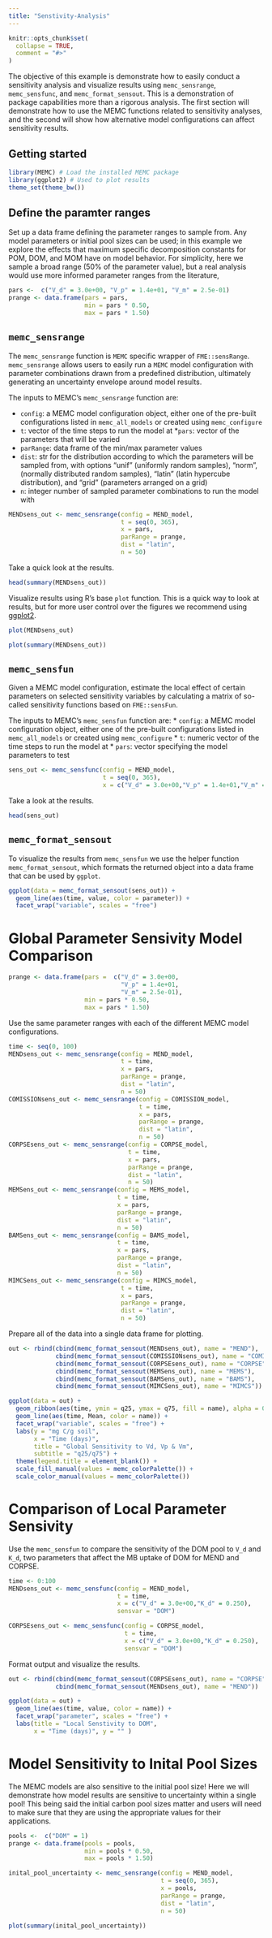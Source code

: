 ```yaml
---
title: "Senstivity-Analysis"
---
```


```r
knitr::opts_chunk$set(
  collapse = TRUE,
  comment = "#>"
)
```

The objective of this example is demonstrate how to easily conduct a
sensitivity analysis and visualize results using `memc_sensrange`,
`memc_sensfunc`, and `memc_format_sensout`. This is a demonstration of
package capabilities more than a rigorous analysis. The first section
will demonstrate how to use the MEMC functions related to sensitivity
analyses, and the second will show how alternative model configurations
can affect sensitivity results.

## Getting started

```r
library(MEMC) # Load the installed MEMC package
library(ggplot2) # Used to plot results
theme_set(theme_bw())
```

## Define the paramter ranges

Set up a data frame defining the parameter ranges to sample from. Any
model parameters or initial pool sizes can be used; in this example we
explore the effects that maximum specific decomposition constants for
POM, DOM, and MOM have on model behavior. For simplicity, here we sample
a broad range (50% of the parameter value), but a real analysis would
use more informed parameter ranges from the literature,  

```r
pars <-  c("V_d" = 3.0e+00, "V_p" = 1.4e+01, "V_m" = 2.5e-01)
prange <- data.frame(pars = pars, 
                     min = pars * 0.50, 
                     max = pars * 1.50)
```

## `memc_sensrange`

The `memc_sensrange` function is `MEMC` specific wrapper of
`FME::sensRange`. `memc_sensrange` allows users to easily run a `MEMC`
model configuration with parameter combinations drawn from a predefined
distribution, ultimately generating an uncertainty envelope around model
results.

The inputs to MEMC's `memc_sensrange` function are: 

* `config`: a MEMC model configuration object, either one of the
pre-built configurations listed in `memc_all_models` or created using
`memc_configure`
* `t`: vector of the time steps to run the model at 
*`pars`: vector of the parameters that will be varied 
* `parRange`: data frame of the min/max parameter values 
* `dist`: str for the distribution according to which the parameters
will be sampled from, with options "unif" (uniformly random samples),
"norm", (normally distributed random samples), "latin" (latin hypercube
distribution), and "grid" (parameters arranged on a grid)
* `n`: integer number of sampled parameter combinations to run the model
with

```r
MENDsens_out <- memc_sensrange(config = MEND_model,
                               t = seq(0, 365), 
                               x = pars, 
                               parRange = prange, 
                               dist = "latin",
                               n = 50)
```

Take a quick look at the results. 

```r
head(summary(MENDsens_out))
```

Visualize results using R's base `plot` function. This is a quick way to
look at results, but for more user control over the figures we recommend
using [ggplot2](https://ggplot2-book.org). 

```r
plot(MENDsens_out)
```

```r
plot(summary(MENDsens_out))
```

## `memc_sensfun`

Given a MEMC model configuration, estimate the local effect of certain
parameters on selected sensitivity variables by calculating a matrix 
of so-called sensitivity functions based on `FME::sensFun`. 

The inputs to MEMC's `memc_sensfun` function are: 
* `config`: a MEMC model configuration object, either one of the
pre-built configurations listed in `memc_all_models` or created using
`memc_configure`
* `t`: numeric vector of the time steps to run the model at
* `pars`: vector specifying the model parameters to test

```r
sens_out <- memc_sensfunc(config = MEND_model,
                          t = seq(0, 365),
                          x = c("V_d" = 3.0e+00,"V_p" = 1.4e+01,"V_m" = 2.5e-01))
```

Take a look at the results. 

```r
head(sens_out)
```

## `memc_format_sensout`

To visualize the results from `memc_sensfun` we use the helper function
`memc_format_sensout`, which formats the returned object into a data frame
that can be used by `ggplot`. 

```r
ggplot(data = memc_format_sensout(sens_out)) +
  geom_line(aes(time, value, color = parameter)) +
  facet_wrap("variable", scales = "free")
```

# Global Parameter Sensivity Model Comparison 

```r
prange <- data.frame(pars =  c("V_d" = 3.0e+00,
                               "V_p" = 1.4e+01,
                               "V_m" = 2.5e-01), 
                     min = pars * 0.50, 
                     max = pars * 1.50)
```

Use the same parameter ranges with each of the different MEMC model configurations. 
```r
time <- seq(0, 100)
MENDsens_out <- memc_sensrange(config = MEND_model,
                               t = time, 
                               x = pars, 
                               parRange = prange, 
                               dist = "latin",
                               n = 50)
COMISSIONsens_out <- memc_sensrange(config = COMISSION_model,
                                    t = time, 
                                    x = pars, 
                                    parRange = prange, 
                                    dist = "latin",
                                    n = 50)
CORPSEsens_out <- memc_sensrange(config = CORPSE_model,
                                 t = time, 
                                 x = pars, 
                                 parRange = prange, 
                                 dist = "latin",
                                 n = 50)
MEMSens_out <- memc_sensrange(config = MEMS_model,
                              t = time, 
                              x = pars, 
                              parRange = prange, 
                              dist = "latin",
                              n = 50)
BAMSens_out <- memc_sensrange(config = BAMS_model,
                              t = time, 
                              x = pars, 
                              parRange = prange, 
                              dist = "latin",
                              n = 50)
MIMCSens_out <- memc_sensrange(config = MIMCS_model,
                               t = time, 
                               x = pars, 
                               parRange = prange, 
                               dist = "latin",
                               n = 50)
```

Prepare all of the data into a single data frame for plotting. 

```r
out <- rbind(cbind(memc_format_sensout(MENDsens_out), name = "MEND"),
             cbind(memc_format_sensout(COMISSIONsens_out), name = "COMISSION"), 
             cbind(memc_format_sensout(CORPSEsens_out), name = "CORPSE"),
             cbind(memc_format_sensout(MEMSens_out), name = "MEMS"), 
             cbind(memc_format_sensout(BAMSens_out), name = "BAMS"), 
             cbind(memc_format_sensout(MIMCSens_out), name = "MIMCS"))
```

```r
ggplot(data = out) + 
  geom_ribbon(aes(time, ymin = q25, ymax = q75, fill = name), alpha = 0.5) + 
  geom_line(aes(time, Mean, color = name)) + 
  facet_wrap("variable", scales = "free") + 
  labs(y = "mg C/g soil", 
       x = "Time (days)",
       title = "Global Sensitivity to Vd, Vp & Vm", 
       subtitle = "q25/q75") + 
  theme(legend.title = element_blank()) + 
  scale_fill_manual(values = memc_colorPalette()) + 
  scale_color_manual(values = memc_colorPalette())
```

# Comparison of Local Parameter Sensivity 

Use the `memc_sensfun` to compare the sensitivity of the DOM pool to
`V_d` and `K_d`, two parameters that affect the MB uptake of DOM for
MEND and CORPSE. 

```r
time <- 0:100
MENDsens_out <- memc_sensfunc(config = MEND_model,
                              t = time,
                              x = c("V_d" = 3.0e+00,"K_d" = 0.250), 
                              sensvar = "DOM")

CORPSEsens_out <- memc_sensfunc(config = CORPSE_model,
                                t = time,
                                x = c("V_d" = 3.0e+00,"K_d" = 0.250), 
                                sensvar = "DOM")
```

Format output and visualize the results. 

```r
out <- rbind(cbind(memc_format_sensout(CORPSEsens_out), name = "CORPSE"), 
             cbind(memc_format_sensout(MENDsens_out), name = "MEND"))
```

```r
ggplot(data = out) +
  geom_line(aes(time, value, color = name)) +
  facet_wrap("parameter", scales = "free") + 
  labs(title = "Local Senstivity to DOM", 
       x = "Time (days)", y = "" ) 
```

# Model Sensitivity to Inital Pool Sizes

The MEMC models are also sensitive to the initial pool size! Here we
will demonstrate how model results are sensitive to uncertainty within a
single pool! This being said the initial carbon pool sizes matter and
users will need to make sure that they are using the appropriate values
for their applications. 

```r
pools <-  c("DOM" = 1)
prange <- data.frame(pools = pools, 
                     min = pools * 0.50, 
                     max = pools * 1.50)
```

```r
inital_pool_uncertainty <- memc_sensrange(config = MEND_model,
                                          t = seq(0, 365), 
                                          x = pools, 
                                          parRange = prange, 
                                          dist = "latin",
                                          n = 50)
```

```r
plot(summary(inital_pool_uncertainty))
```
